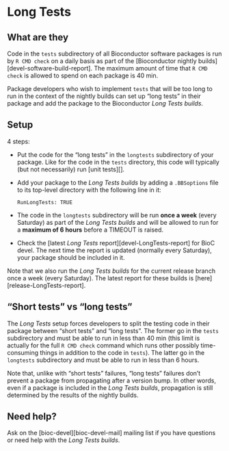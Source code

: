 # Long Tests

## What are they

Code in the `tests` subdirectory of all Bioconductor software
packages is run by `R CMD check` on a daily basis as part of
the [Bioconductor nightly builds][devel-software-build-report].
The maximum amount of time that `R CMD check` is allowed to spend
on each package is 40 min.

Package developers who wish to implement `tests` that will be too long
to run in the context of the nightly builds can set up "long tests" in
their package and add the package to the Bioconductor _Long Tests builds_.

## Setup

4 steps:

- Put the code for the "long tests" in the `longtests` subdirectory of
  your package. Like for the code in the `tests` directory, this code
  will typically (but not necessarily) run [unit tests][].

- Add your package to the _Long Tests builds_ by adding a `.BBSoptions`
  file to its top-level directory with the following line in it:
  ```
  RunLongTests: TRUE
  ```

- The code in the `longtests` subdirectory will be run **once a week**
  (every Saturday) as part of the _Long Tests builds_ and will be allowed
  to run for a **maximum of 6 hours** before a TIMEOUT is raised.

- Check the
  [latest _Long Tests_ report][devel-LongTests-report] for BioC devel.
  The next time the report is updated (normally every Saturday), your
  package should be included in it.

Note that we also run the _Long Tests builds_ for the current release
branch once a week (every Saturday). The latest report for these builds
is [here][release-LongTests-report].

## "Short tests" vs "long tests"

The _Long Tests_ setup forces developers to split the testing code
in their package between "short tests" and "long tests". The former go in
the `tests` subdirectory and must be able to run in less than 40 min (this
limit is actually for the full `R CMD check` command which runs other
possibly time-consuming things in addition to the code in `tests`).
The latter go in the `longtests` subdirectory and must be able to run
in less than 6 hours.

Note that, unlike with "short tests" failures, "long tests" failures don't
prevent a package from propagating after a version bump. In other words,
even if a package is included in the _Long Tests builds_, propagation
is still determined by the results of the nightly builds.

## Need help?

Ask on the [bioc-devel][bioc-devel-mail] mailing list if you have questions or
need help with the _Long Tests builds_.

